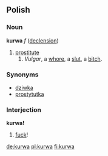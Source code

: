 ==Polish==
===Noun===
'''kurwa''' ''f'' ([[Wiktionary Appendix:Polish hard feminine noun declension|declension]])
# [[prostitute]]
## ''Vulgar'', a [[whore]], a [[slut]], a [[bitch]].

===Synonyms===
*[[dziwka]]
*[[prostytutka]]


===Interjection===
'''kurwa!''' 
# [[fuck]]!

[[de:kurwa]]
[[pl:kurwa]]
[[fi:kurwa]]